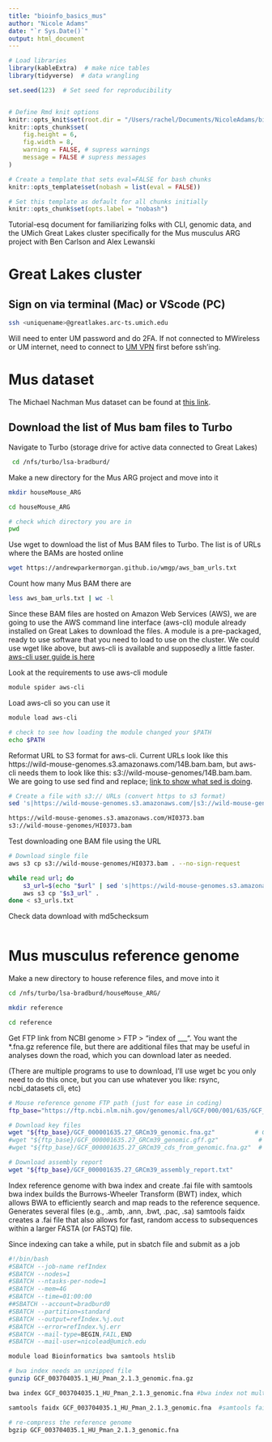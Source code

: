 ```yaml
---
title: "bioinfo_basics_mus"
author: "Nicole Adams"
date: "`r Sys.Date()`"
output: html_document
---
```


```r
# Load libraries
library(kableExtra)  # make nice tables
library(tidyverse)  # data wrangling

set.seed(123)  # Set seed for reproducibility


# Define Rmd knit options
knitr::opts_knit$set(root.dir = "/Users/rachel/Documents/NicoleAdams/bioinfo_help/musARG")
knitr::opts_chunk$set(
	fig.height = 6,
	fig.width = 8,
	warning = FALSE, # supress warnings
	message = FALSE # supress messages
)

# Create a template that sets eval=FALSE for bash chunks
knitr::opts_template$set(nobash = list(eval = FALSE))

# Set this template as default for all chunks initially
knitr::opts_chunk$set(opts.label = "nobash")

```

Tutorial-esq document for familiarizing folks with CLI, genomic data, and the UMich Great Lakes cluster specifically for the Mus musculus ARG project with Ben Carlson and Alex Lewanski

# Great Lakes cluster
## Sign on via terminal (Mac) or VScode (PC)
```bash
ssh <uniquename>@greatlakes.arc-ts.umich.edu
```

Will need to enter UM password and do 2FA. If not connected to MWireless or UM internet, need to connect to [UM VPN](https://its.umich.edu/enterprise/wifi-networks/vpn/getting-started) first before ssh'ing.

# Mus dataset
The Michael Nachman Mus dataset can be found at [this link](https://andrewparkermorgan.github.io/wmgp/#samples).

## Download the list of Mus bam files to Turbo
Navigate to Turbo (storage drive for active data connected to Great Lakes)
```bash
 cd /nfs/turbo/lsa-bradburd/
```

Make a new directory for the Mus ARG project and move into it
```bash
mkdir houseMouse_ARG

cd houseMouse_ARG

# check which directory you are in
pwd
```

Use wget to download the list of Mus BAM files to Turbo. The list is of URLs where the BAMs are hosted online
```bash
wget https://andrewparkermorgan.github.io/wmgp/aws_bam_urls.txt
```

Count how many Mus BAM there are
```bash
less aws_bam_urls.txt | wc -l
```

Since these BAM files are hosted on Amazon Web Services (AWS), we are going to use the AWS command line interface (aws-cli) module already installed on Great Lakes to download the files. A module is a pre-packaged, ready to use software that you need to load to use on the cluster. We could use wget like above, but aws-cli is available and supposedly a little faster. [aws-cli user guide is here](https://docs.aws.amazon.com/cli/latest/userguide/cli-chap-using.html)

Look at the requirements to use aws-cli module
```bash
module spider aws-cli
```

Load aws-cli so you can use it
```bash
module load aws-cli

# check to see how loading the module changed your $PATH
echo $PATH
```

Reformat URL to S3 format for aws-cli. Current URLs look like this https://wild-mouse-genomes.s3.amazonaws.com/14B.bam.bam, but aws-cli needs them to look like this: s3://wild-mouse-genomes/14B.bam.bam. We are going to use sed find and replace; [link to show what sed is doing](https://www.cyberciti.biz/faq/how-to-use-sed-to-find-and-replace-text-in-files-in-linux-unix-shell/).
```bash
# Create a file with s3:// URLs (convert https to s3 format)
sed 's|https://wild-mouse-genomes.s3.amazonaws.com/|s3://wild-mouse-genomes/|' urls.txt > s3_urls.txt

https://wild-mouse-genomes.s3.amazonaws.com/HI0373.bam
s3://wild-mouse-genomes/HI0373.bam
```

Test downloading one BAM file using the URL
```bash
# Download single file
aws s3 cp s3://wild-mouse-genomes/HI0373.bam . --no-sign-request

while read url; do
    s3_url=$(echo "$url" | sed 's|https://wild-mouse-genomes.s3.amazonaws.com/|s3://wild-mouse-genomes/|')
    aws s3 cp "$s3_url" .
done < s3_urls.txt
```

Check data download with md5checksum
```bash

```


# Mus musculus reference genome
Make a new directory to house reference files, and move into it
```bash
cd /nfs/turbo/lsa-bradburd/houseMouse_ARG/

mkdir reference

cd reference
```

Get FTP link from NCBI genome > FTP > "index of ___". You want the *.fna.gz reference file, but there are additional files that may be useful in analyses down the road, which you can download later as needed.

(There are multiple programs to use to download, I'll use wget bc you only need to do this once, but you can use whatever you like: rsync, ncbi_datasets cli, etc)
```bash
# Mouse reference genome FTP path (just for ease in coding)
ftp_base="https://ftp.ncbi.nlm.nih.gov/genomes/all/GCF/000/001/635/GCF_000001635.27_GRCm39"

# Download key files
wget "${ftp_base}/GCF_000001635.27_GRCm39_genomic.fna.gz"           # Genome FASTA
#wget "${ftp_base}/GCF_000001635.27_GRCm39_genomic.gff.gz"           # Annotations
#wget "${ftp_base}/GCF_000001635.27_GRCm39_cds_from_genomic.fna.gz"  # CDS sequences

# Download assembly report
wget "${ftp_base}/GCF_000001635.27_GRCm39_assembly_report.txt"

```

Index reference genome with bwa index and create .fai file with samtools
bwa index builds the Burrows-Wheeler Transform (BWT) index, which allows BWA to efficiently search and map reads to the reference sequence. Generates several files (e.g., .amb, .ann, .bwt, .pac, .sa)
samtools faidx creates a .fai file that also allows for fast, random access to subsequences within a larger FASTA (or FASTQ) file.

Since indexing can take a while, put in sbatch file and submit as a job
```bash
#!/bin/bash
#SBATCH --job-name refIndex
#SBATCH --nodes=1
#SBATCH --ntasks-per-node=1
#SBATCH --mem=4G
#SBATCH --time=01:00:00
##SBATCH --account=bradburd0
#SBATCH --partition=standard
#SBATCH --output=refIndex.%j.out
#SBATCH --error=refIndex.%j.err
#SBATCH --mail-type=BEGIN,FAIL,END
#SBATCH --mail-user=nicolead@umich.edu

module load Bioinformatics bwa samtools htslib

# bwa index needs an unzipped file
gunzip GCF_003704035.1_HU_Pman_2.1.3_genomic.fna.gz

bwa index GCF_003704035.1_HU_Pman_2.1.3_genomic.fna #bwa index not multithreaded

samtools faidx GCF_003704035.1_HU_Pman_2.1.3_genomic.fna  #samtools faidx not multithreaded

# re-compress the reference genome
bgzip GCF_003704035.1_HU_Pman_2.1.3_genomic.fna
```

